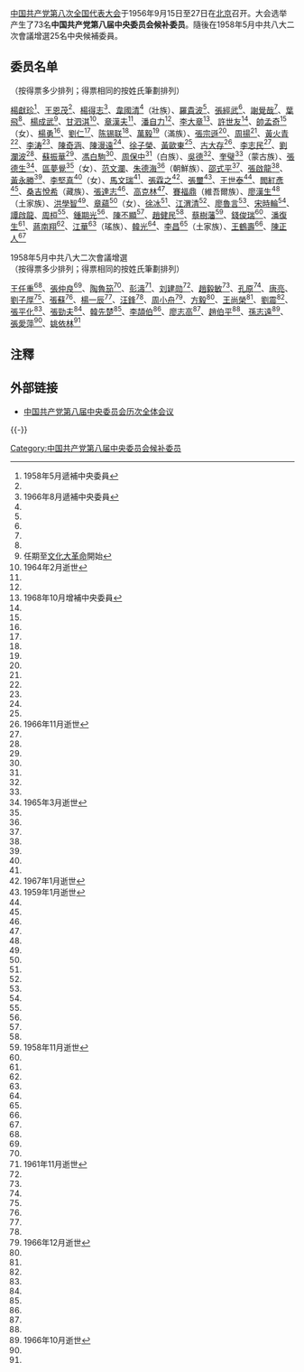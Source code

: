 [[中国共产党第八次全国代表大会|中国共产党第八次全国代表大会]]于1956年9月15日至27日在[[北京|北京]]召开。大会选举产生了73名'''中国共产党第八届中央委员会候补委员'''。隨後在1958年5月中共八大二次會議增選25名中央候補委員。

==委员名单==
（按得票多少排列；得票相同的按姓氏筆劃排列）

[[楊獻珍|楊獻珍]]<ref name="a">1958年5月遞補中央委員</ref>、[[王恩茂|王恩茂]]<ref name="a"></ref>、[[楊得志|楊得志]]<ref name="b">1966年8月遞補中央委員</ref>、[[韋國清|韋國清]]<ref name="b"></ref>（壯族）、[[羅貴波|羅貴波]]<ref name="b"></ref>、[[張經武|張經武]]<ref name="b"></ref>、[[謝覺哉|謝覺哉]]<ref name="b"></ref>、[[葉飛|葉飛]]<ref name="b"></ref>、[[楊成武|楊成武]]<ref name="文">任期至[[文化大革命|文化大革命]]開始</ref>、[[甘泗淇|甘泗淇]]<ref name="c">1964年2月逝世</ref>、[[章漢夫|章漢夫]]<ref name="文"></ref>、[[潘自力|潘自力]]<ref name="文"></ref>、[[李大章|李大章]]<ref name="d">1968年10月增補中央委員</ref>、[[許世友|許世友]]<ref name="d"></ref>、[[帥孟奇|帥孟奇]]<ref name="文"></ref>（女）、[[杨勇_(上将)|楊勇]]<ref name="文"></ref>、[[劉仁|劉仁]]<ref name="文"></ref>、[[陈锡联|陈锡联]]<ref name="d"></ref>、[[萬毅|萬毅]]<ref name="文"></ref>（滿族）、[[張宗遜|張宗遜]]<ref name="文"></ref>、[[周扬_(政治人物)|周揚]]<ref name="文"></ref>、[[黃火青|黃火青]]<ref name="文"></ref>、[[李涛_(1905年)|李涛]]<ref name="文"></ref>、[[陳奇涵|陳奇涵]]、[[陳漫遠|陳漫遠]]<ref name="文"></ref>、[[徐子榮|徐子榮]]、[[黃歐東|黃歐東]]<ref name="文"></ref>、[[古大存|古大存]]<ref>1966年11月逝世</ref>、[[李志民_(1906年)|李志民]]<ref name="文"></ref>、[[劉瀾波|劉瀾波]]<ref name="文"></ref>、[[蘇振華|蘇振華]]<ref name="文"></ref>、[[馮白駒|馮白駒]]<ref name="文"></ref>、[[周保中|周保中]]<ref name="c"></ref>（白族）、[[吳德|吳德]]<ref name="d"></ref>、[[奎璧|奎璧]]<ref name="文"></ref>（蒙古族）、[[張德生|張德生]]<ref name="e">1965年3月逝世</ref>、[[區夢覺|區夢覺]]<ref name="文"></ref>（女）、[[范文瀾|范文瀾]]、[[朱德海|朱德海]]<ref name="文"></ref>（朝鮮族）、[[邵式平|邵式平]]<ref name="e"></ref>、[[張啟龍|張啟龍]]<ref name="文"></ref>、[[黃永勝|黃永勝]]<ref name="d"></ref>、[[李堅真|李堅真]]<ref name="文"></ref>（女）、[[馬文瑞|馬文瑞]]<ref name="文"></ref>、[[張霖之|張霖之]]<ref name="f">1967年1月逝世</ref>、[[張璽_(書記)|張璽]]<ref>1959年1月逝世</ref>、[[王世泰|王世泰]]<ref name="文"></ref>、[[閻紅彥|閻紅彥]]<ref name="f"></ref>、[[桑吉悅希|桑吉悅希]]（藏族）、[[張達志|張達志]]<ref name="d"></ref>、[[高克林|高克林]]<ref name="文"></ref>、[[賽福鼎|賽福鼎]]（維吾爾族）、[[廖漢生|廖漢生]]<ref name="文"></ref>（土家族）、[[洪學智|洪學智]]<ref name="文"></ref>、[[章蘊|章蘊]]<ref name="文"></ref>（女）、[[徐冰|徐冰]]<ref name="文"></ref>、[[江渭清|江渭清]]<ref name="文"></ref>、[[廖魯言|廖魯言]]<ref name="文"></ref>、[[宋時輪|宋時輪]]<ref name="文"></ref>、[[譚啟龍|譚啟龍]]、[[周桓|周桓]]<ref name="文"></ref>、[[鍾期光|鍾期光]]<ref name="文"></ref>、[[陳丕顯|陳丕顯]]<ref name="文"></ref>、[[趙健民|趙健民]]<ref name="文"></ref>、[[蔡樹藩|蔡樹藩]]<ref>1958年11月逝世</ref>、[[錢俊瑞|錢俊瑞]]<ref name="文"></ref>、[[潘复生_(政治人物)|潘復生]]<ref name="d"></ref>、[[蔣南翔|蔣南翔]]<ref name="文"></ref>、[[江华_(政治人物)|江華]]<ref name="文"></ref>（瑤族）、[[韩光_(1912年)|韓光]]<ref name="文"></ref>、[[李昌|李昌]]<ref name="文"></ref>（土家族）、[[王鶴壽|王鶴壽]]<ref name="文"></ref>、[[陳正人|陳正人]]<ref name="文"></ref>

1958年5月中共八大二次會議增選<br>（按得票多少排列；得票相同的按姓氏筆劃排列）

[[王任重|王任重]]<ref name="文"></ref>、[[張仲良|張仲良]]<ref name="文"></ref>、[[陶魯笳|陶魯笳]]<ref name="文"></ref>、[[彭濤|彭濤]]<ref>1961年11月逝世</ref>、[[刘建勋|刘建勋]]<ref name="d"></ref>、[[趙毅敏|趙毅敏]]<ref name="文"></ref>、[[孔原|孔原]]<ref name="文"></ref>、[[唐亮|唐亮]]、[[劉子厚|劉子厚]]<ref name="d"></ref>、[[張蘇|張蘇]]<ref name="文"></ref>、[[楊一辰|楊一辰]]<ref name="文"></ref>、[[汪鋒|汪鋒]]<ref name="文"></ref>、[[周小舟|周小舟]]<ref>1966年12月逝世</ref>、[[方毅|方毅]]<ref name="文"></ref>、[[王尚榮|王尚榮]]<ref name="文"></ref>、[[劉震|劉震]]<ref name="文"></ref>、[[張平化|張平化]]<ref name="文"></ref>、[[張勁夫|張勁夫]]<ref name="文"></ref>、[[韓先楚|韓先楚]]<ref name="d"></ref>、[[李頡伯|李頡伯]]<ref name="文"></ref>、[[廖志高|廖志高]]<ref name="文"></ref>、[[趙伯平|趙伯平]]<ref name="文"></ref>、[[孫志遠|孫志遠]]<ref>1966年10月逝世</ref>、[[張愛萍|張愛萍]]<ref name="文"></ref>、[[姚依林|姚依林]]<ref name="文"></ref>

==注釋==
{{reflist|2}}

==外部链接 ==
*[http://news.xinhuanet.com/ziliao/2003-01/20/content_697524.htm 中国共产党第八届中央委员会历次全体会议]{{Wayback|url=http://news.xinhuanet.com/ziliao/2003-01/20/content_697524.htm |date=20130207044906 }}

{{-}}
{{中国共产党的有关信息|中央}}

[[Category:中国共产党第八届中央委员会候补委员|Category:中国共产党第八届中央委员会候补委员]]